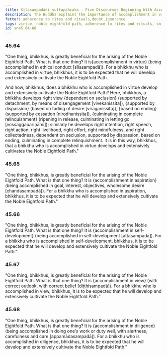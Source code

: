 ```yaml
---
title: Sīlasampadādi suttapañcaka - Five Discourses Beginning With Accomplishment in Virtue
description: The Buddha explains the importance of accomplishment in virtue, aspiration, self-development, view, and diligence in the development and cultivation of the noble eightfold path.
fetter: adherence to rites and rituals,doubt,ignorance
tags: virtue, noble eightfold path, adherence to rites and rituals, sn, sn45-56, sn45, aspiration, self-development, right view, diligence
id: sn45.64-68
---
```


### 45.64

"One thing, bhikkhus, is greatly beneficial for the arising of the Noble Eightfold Path. What is that one thing? It is\{accomplishment in virtue} (being accomplished in ethical conduct [sīlasampadā]). For a bhikkhu who is accomplished in virtue, bhikkhus, it is to be expected that he will develop and extensively cultivate the Noble Eightfold Path.

And how, bhikkhus, does a bhikkhu who is accomplished in virtue develop and extensively cultivate the Noble Eightfold Path? Here, bhikkhus, a bhikkhu develops right view \{dependent on seclusion} (supported by detachment, by means of disengagement [vivekanissita]), \{supported by dispassion} (based on fading of desire [virāganissita]), \{based on ending} (supported by cessation [nirodhanissita]), \{culminating in complete relinquishment} (ripening in release, culminating in letting go [vossaggapariṇāmī]); similarly he develops right intention, right speech, right action, right livelihood, right effort, right mindfulness, and right collectedness, dependent on seclusion, supported by dispassion, based on ending, culminating in complete relinquishment. It is in this way, bhikkhus, that a bhikkhu who is accomplished in virtue develops and extensively cultivates the Noble Eightfold Path."

### 45.65

"One thing, bhikkhus, is greatly beneficial for the arising of the Noble Eightfold Path. What is that one thing? It is \{accomplishment in aspiration} (being accomplished in goal, interest, objectives, wholesome desire [chandasampadā]). For a bhikkhu who is accomplished in aspiration, bhikkhus, it is to be expected that he will develop and extensively cultivate the Noble Eightfold Path."

### 45.66

"One thing, bhikkhus, is greatly beneficial for the arising of the Noble Eightfold Path. What is that one thing? It is \{accomplishment in self-development} (being accomplished in self-development [attasampadā]). For a bhikkhu who is accomplished in self-development, bhikkhus, it is to be expected that he will develop and extensively cultivate the Noble Eightfold Path."

### 45.67

"One thing, bhikkhus, is greatly beneficial for the arising of the Noble Eightfold Path. What is that one thing? It is \{accomplishment in view} (with correct outlook, with correct belief [diṭṭhisampadā]). For a bhikkhu who is accomplished in view, bhikkhus, it is to be expected that he will develop and extensively cultivate the Noble Eightfold Path."

### 45.68

"One thing, bhikkhus, is greatly beneficial for the arising of the Noble Eightfold Path. What is that one thing? It is \{accomplishment in diligence} (being accomplished in doing one's work or duty well, with alertness, carefulness and care [appamādasampadā]). For a bhikkhu who is accomplished in diligence, bhikkhus, it is to be expected that he will develop and extensively cultivate the Noble Eightfold Path."